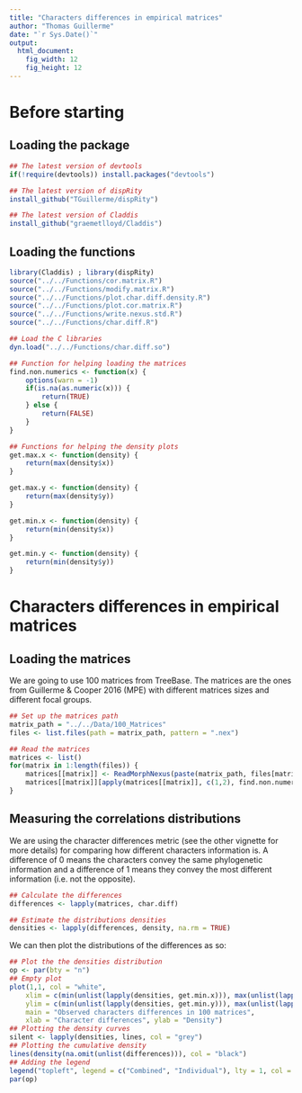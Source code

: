 ```yaml
---
title: "Characters differences in empirical matrices"
author: "Thomas Guillerme"
date: "`r Sys.Date()`"
output:
  html_document:
    fig_width: 12
    fig_height: 12
---
```


Before starting
===============

Loading the package
-----------------------------------

```r
## The latest version of devtools
if(!require(devtools)) install.packages("devtools")

## The latest version of dispRity 
install_github("TGuillerme/dispRity")

## The latest version of Claddis
install_github("graemetlloyd/Claddis")
```

Loading the functions
-----------------------------------


```r
library(Claddis) ; library(dispRity)
source("../../Functions/cor.matrix.R")
source("../../Functions/modify.matrix.R")
source("../../Functions/plot.char.diff.density.R")
source("../../Functions/plot.cor.matrix.R")
source("../../Functions/write.nexus.std.R")
source("../../Functions/char.diff.R")

## Load the C libraries
dyn.load("../../Functions/char.diff.so")

## Function for helping loading the matrices
find.non.numerics <- function(x) {
    options(warn = -1)
    if(is.na(as.numeric(x))) {
        return(TRUE)
    } else {
        return(FALSE)
    }
}

## Functions for helping the density plots
get.max.x <- function(density) {
    return(max(density$x))
}

get.max.y <- function(density) {
    return(max(density$y))
}

get.min.x <- function(density) {
    return(min(density$x))
}

get.min.y <- function(density) {
    return(min(density$y))
}
```

Characters differences in empirical matrices
===============

Loading the matrices
-----------------------------------

We are going to use 100 matrices from TreeBase.
The matrices are the ones from Guillerme & Cooper 2016 (MPE) with different matrices sizes and different focal groups.

```r
## Set up the matrices path
matrix_path = "../../Data/100_Matrices"
files <- list.files(path = matrix_path, pattern = ".nex")

## Read the matrices
matrices <- list()
for(matrix in 1:length(files)) {
    matrices[[matrix]] <- ReadMorphNexus(paste(matrix_path, files[matrix], sep ="/"))$matrix
    matrices[[matrix]][apply(matrices[[matrix]], c(1,2), find.non.numerics)] <- "?"
}
```

Measuring the correlations distributions
-----------------------------------

We are using the character differences metric (see the other vignette for more details) for comparing how different characters information is.
A difference of 0 means the characters convey the same phylogenetic information and a difference of 1 means they convey the most different information (i.e. not the opposite).

```r
## Calculate the differences
differences <- lapply(matrices, char.diff)

## Estimate the distributions densities
densities <- lapply(differences, density, na.rm = TRUE)
```

We can then plot the distributions of the differences as so:

```r
## Plot the the densities distribution
op <- par(bty = "n")
## Empty plot
plot(1,1, col = "white",
    xlim = c(min(unlist(lapply(densities, get.min.x))), max(unlist(lapply(densities, get.max.x)))),
    ylim = c(min(unlist(lapply(densities, get.min.y))), max(unlist(lapply(densities, get.max.y)))),
    main = "Observed characters differences in 100 matrices",
    xlab = "Character differences", ylab = "Density")
## Plotting the density curves
silent <- lapply(densities, lines, col = "grey")
## Plotting the cumulative density
lines(density(na.omit(unlist(differences))), col = "black")
## Adding the legend
legend("topleft", legend = c("Combined", "Individual"), lty = 1, col = c("black", "grey"))
par(op)
```
